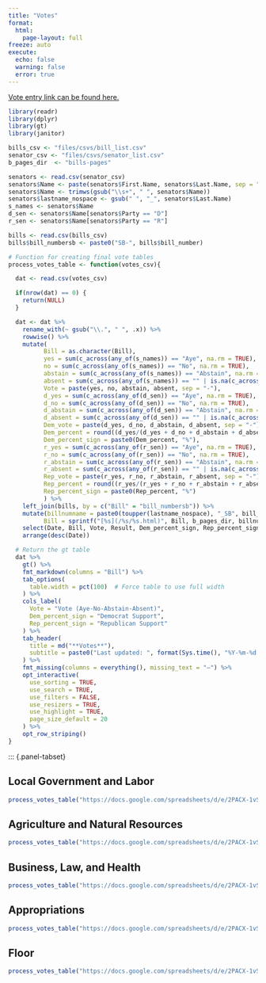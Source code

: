 ```yaml
---
title: "Votes"
format: 
  html:
    page-layout: full
freeze: auto
execute:
  echo: false
  warning: false
  error: true  
---
```


[Vote entry link can be found here.](https://docs.google.com/spreadsheets/d/1O3c2ZGWMUwBu_q2Yjr0nbfBOn9qD2T3A_zhYH8Q2ZHs/edit?gid=0#gid=0)

```r
library(readr)
library(dplyr)
library(gt)
library(janitor)

bills_csv <- "files/csvs/bill_list.csv"
senator_csv <- "files/csvs/senator_list.csv"
b_pages_dir  <- "bills-pages"

senators <- read.csv(senator_csv)
senators$Name <- paste(senators$First.Name, senators$Last.Name, sep = " ")
senators$Name <- trimws(gsub("\\s+", " ", senators$Name)) 
senators$lastname_nospace <- gsub(" ", "_", senators$Last.Name)
s_names <- senators$Name
d_sen <- senators$Name[senators$Party == "D"]
r_sen <- senators$Name[senators$Party == "R"]

bills <- read.csv(bills_csv)
bills$bill_numbersb <- paste0("SB-", bills$bill_number)

# Function for creating final vote tables
process_votes_table <- function(votes_csv){

  dat <- read.csv(votes_csv)

  if(nrow(dat) == 0) {
    return(NULL)
  }

  dat <- dat %>%
    rename_with(~ gsub("\\.", " ", .x)) %>%  
    rowwise() %>%
    mutate( 
          Bill = as.character(Bill),
          yes = sum(c_across(any_of(s_names)) == "Aye", na.rm = TRUE),
          no = sum(c_across(any_of(s_names)) == "No", na.rm = TRUE),
          abstain = sum(c_across(any_of(s_names)) == "Abstain", na.rm = TRUE),
          absent = sum(c_across(any_of(s_names)) == "" | is.na(c_across(any_of(s_names)))),
          Vote = paste(yes, no, abstain, absent, sep = "-"),
          d_yes = sum(c_across(any_of(d_sen)) == "Aye", na.rm = TRUE),
          d_no = sum(c_across(any_of(d_sen)) == "No", na.rm = TRUE),
          d_abstain = sum(c_across(any_of(d_sen)) == "Abstain", na.rm = TRUE),
          d_absent = sum(c_across(any_of(d_sen)) == "" | is.na(c_across(any_of(d_sen)))),
          Dem_vote = paste(d_yes, d_no, d_abstain, d_absent, sep = "-"),
          Dem_percent = round((d_yes/(d_yes + d_no + d_abstain + d_absent)*100)),
          Dem_percent_sign = paste0(Dem_percent, "%"),
          r_yes = sum(c_across(any_of(r_sen)) == "Aye", na.rm = TRUE),
          r_no = sum(c_across(any_of(r_sen)) == "No", na.rm = TRUE),
          r_abstain = sum(c_across(any_of(r_sen)) == "Abstain", na.rm = TRUE),
          r_absent = sum(c_across(any_of(r_sen)) == "" | is.na(c_across(any_of(r_sen)))),
          Rep_vote = paste(r_yes, r_no, r_abstain, r_absent, sep = "-"),
          Rep_percent = round((r_yes/(r_yes + r_no + r_abstain + r_absent)*100)),
          Rep_percent_sign = paste0(Rep_percent, "%")
          ) %>%
    left_join(bills, by = c("Bill" = "bill_numbersb")) %>%
    mutate(billnumname = paste0(toupper(lastname_nospace), "_SB", bill_number),
          Bill = sprintf("[%s](/%s/%s.html)", Bill, b_pages_dir, billnumname)) %>%
    select(Date, Bill, Vote, Result, Dem_percent_sign, Rep_percent_sign, any_of(s_names)) %>%
    arrange(desc(Date))

  # Return the gt table
  dat %>%
    gt() %>%
    fmt_markdown(columns = "Bill") %>%
    tab_options(
      table.width = pct(100)  # Force table to use full width
    ) %>%
    cols_label(
      Vote = "Vote (Aye-No-Abstain-Absent)",
      Dem_percent_sign = "Democrat Support",
      Rep_percent_sign = "Republican Support"
    ) %>%
    tab_header(
      title = md("**Votes**"),
      subtitle = paste0("Last updated: ", format(Sys.time(), "%Y-%m-%d %H:%M %Z"))
    ) %>%
    fmt_missing(columns = everything(), missing_text = "—") %>%
    opt_interactive(
      use_sorting = TRUE,
      use_search = TRUE,
      use_filters = FALSE,
      use_resizers = TRUE,
      use_highlight = TRUE,
      page_size_default = 20
    ) %>%
    opt_row_striping() 
}

```

::: {.panel-tabset}

## Local Government and Labor

```r

process_votes_table("https://docs.google.com/spreadsheets/d/e/2PACX-1vSWsxVKMyPrvGZW1VFD0_DdTsMmH-dzITniXvWusbbG34FPwj7uWsIDB6B_6Sb5AdK94SbZ75eL0vTT/pub?gid=0&single=true&output=csv") 

```

## Agriculture and Natural Resources

```r

process_votes_table("https://docs.google.com/spreadsheets/d/e/2PACX-1vSWsxVKMyPrvGZW1VFD0_DdTsMmH-dzITniXvWusbbG34FPwj7uWsIDB6B_6Sb5AdK94SbZ75eL0vTT/pub?gid=1077921709&single=true&output=csv")  

```

## Business, Law, and Health

```r

process_votes_table("https://docs.google.com/spreadsheets/d/e/2PACX-1vSWsxVKMyPrvGZW1VFD0_DdTsMmH-dzITniXvWusbbG34FPwj7uWsIDB6B_6Sb5AdK94SbZ75eL0vTT/pub?gid=1971997036&single=true&output=csv")


```

## Appropriations

```r

process_votes_table("https://docs.google.com/spreadsheets/d/e/2PACX-1vSWsxVKMyPrvGZW1VFD0_DdTsMmH-dzITniXvWusbbG34FPwj7uWsIDB6B_6Sb5AdK94SbZ75eL0vTT/pub?gid=578574660&single=true&output=csv")

```

## Floor

```r

process_votes_table("https://docs.google.com/spreadsheets/d/e/2PACX-1vSWsxVKMyPrvGZW1VFD0_DdTsMmH-dzITniXvWusbbG34FPwj7uWsIDB6B_6Sb5AdK94SbZ75eL0vTT/pub?gid=192921423&single=true&output=csv")

```